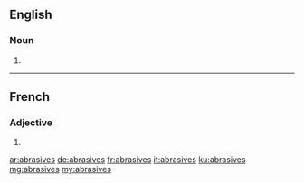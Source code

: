 ==English==

===Noun===
{{head|en|noun plural form}}

# {{plural of|abrasive|lang=en}}

----

==French==

===Adjective===
{{fr-adj-form}}

# {{feminine plural of|abrasif|lang=fr}}

[[ar:abrasives]]
[[de:abrasives]]
[[fr:abrasives]]
[[it:abrasives]]
[[ku:abrasives]]
[[mg:abrasives]]
[[my:abrasives]]
